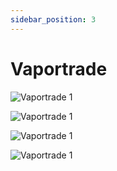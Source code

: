 ```yaml
---
sidebar_position: 3
---
```


# Vaportrade

![Vaportrade 1](/img/dapps/vaportrade/vaportrade-connect.png)

![Vaportrade 1](/img/dapps/vaportrade/vaportrade-wallet.png)

![Vaportrade 1](/img/dapps/vaportrade/vaportrade-nft.png)

![Vaportrade 1](/img/dapps/vaportrade/vaportrade-trade.png)
